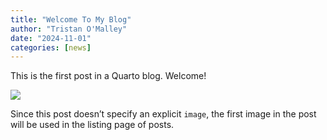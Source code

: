 ```yaml
---
title: "Welcome To My Blog"
author: "Tristan O'Malley"
date: "2024-11-01"
categories: [news]
---
```


This is the first post in a Quarto blog. Welcome!

![](thumbnail.jpg)

Since this post doesn't specify an explicit `image`, the first image in the post will be used in the listing page of posts.
